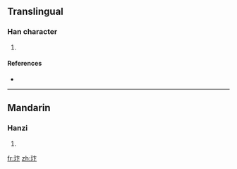 ==Translingual==

===Han character===
{{Han char|rn=96|rad=玉|as=04|sn=8|four=|canj=一土卜卜 (MGYY)}}

# {{defn|Han|sort=玉04}}

====References====
* {{Han ref|kx=0728.070|dkj=20864|dj=1140.070|hdz=21105.020|uh=73A3|ud=29603}}

----

==Mandarin==

===Hanzi===
{{cmn-hanzi|pin=[[bàng]] ([[bang4]]), [[biàn]] ([[bian4]])|wg=pang<sup>4</sup>, pien<sup>4</sup>}}

# {{defn|Mandarin}}

[[fr:玣]]
[[zh:玣]]
